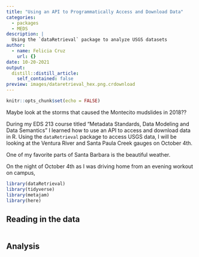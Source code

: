 ```yaml
---
title: "Using an API to Programmatically Access and Download Data"
categories:
  - packages
  - MEDS
description: |
  Using the `dataRetrieval` package to analyze USGS datasets
author:
  - name: Felicia Cruz
    url: {}
date: 10-20-2021
output:
  distill::distill_article:
    self_contained: false
preview: images/dataretrieval_hex.png.crdownload
---
```



```r
knitr::opts_chunk$set(echo = FALSE)
```

Maybe look at the storms that caused the Montecito mudslides in 2018?? 

During my EDS 213 course titled "Metadata Standards, Data Modeling and Data Semantics" I learned how to use an API to access and download data in R. Using the `dataRetrieval` package to access USGS data, I will be looking at the Ventura River and Santa Paula Creek gauges on October 4th.

One of my favorite parts of Santa Barbara is the beautiful weather.

On the night of October 4th as I was driving home from an evening workout on campus, 

```r
library(dataRetrieval)
library(tidyverse)
library(metajam)
library(here)
```

## Reading in the data 
```r




```

## Analysis 
